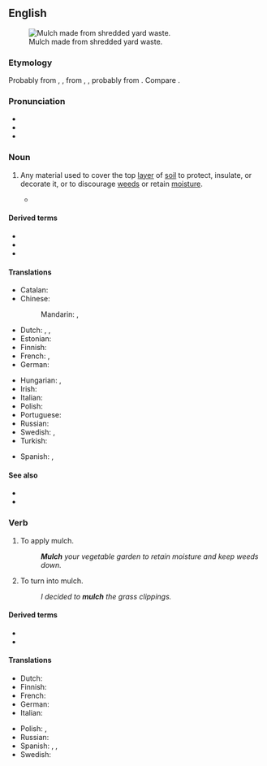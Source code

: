 {{also|Mulch}}
==English==
{{wikipedia}}
[[Image:Mulch shredded yard waste.JPG|thumb|right|Mulch made from shredded yard waste.]]

===Etymology===
Probably from {{inh|en|enm|melsche}}, {{m|enm|molsh||soft}}, from {{inh|en|ang|melsc}}, {{m|ang|milisc||mellow; mild; sweet|lit=honeyed}}, probably from {{inh|en|gem-pro|*mili||honey}}. Compare {{cog|is|milska||a honeyed beverage}}.

===Pronunciation===
* {{IPA|en|/mʌltʃ/}}
* {{audio|en|LL-Q1860 (eng)-Vealhurl-mulch.wav |Audio (UK)}}
* {{rhymes|en|ʌltʃ|s=1}}

===Noun===
{{en-noun|~}}

# {{lb|en|agriculture|horticulture}} Any material used to cover the top [[layer]] of [[soil]] to protect, insulate, or decorate it, or to discourage [[weed]]s or retain [[moisture]].
#: {{ux|en|An organic '''mulch''' is a '''mulch''' made of natural substances such as leaves or grass clippings.}}
#* {{quote-journal|en|date=2022 March 9|author=Paul Clifton|title=Network News: Salisbury crash: slippery rails caused by autumn leaves|journal=RAIL|issue=952|page=12|text=An interim report by investigators from the Rail Accident Investigation Branch found extensive evidence of crushed leaf '''mulch''' on the railhead at many sites on the approach to Salisbury Tunnel Junction.}}

====Derived terms====
* {{l|en|inorganic mulch}}
* {{l|en|mulch depth}}
* {{l|en|organic mulch}}

====Translations====
{{trans-top|shredded matter for covering the soil}}
* Catalan: {{t|ca|encoixinat|m}}
* Chinese:
*: Mandarin: {{t|cmn|有機覆蓋物|tr=yǒujīfùgàiwù}}, {{t|cmn|有机覆盖物|tr=yǒujīfùgàiwù}}
* Dutch: {{t|nl|mulch}}, {{t+|nl|muls}}, {{t|nl|bodembedekking}}
* Estonian: {{t|et|multš}}
* Finnish: {{t|fi|lehtikate}}
* French: {{t+|fr|paillis|m}}, {{t+|fr|paillage|m}}
* German: {{t+|de|Mulch|m}}
{{trans-mid}}
* Hungarian: {{t|hu|mulcs}}, {{t|hu|talajtakarás}}
* Irish: {{t|ga|móta|m}}
* Italian: {{t+|it|pacciame|m}}
* Polish: {{t+|pl|mulcz|m}}
* Portuguese: {{t+|pt|manta|f}}
* Russian: {{t+|ru|му́льча|f}}
* Swedish: {{t|sv|komposttäckning}}, {{t|sv|täckmedel|n}}
* Turkish: {{t+|tr|malç}}
{{trans-bottom}}

{{checktrans-top}}
* Spanish: {{t+check|es|capote|m}}, {{t-check|es|mantillo|m}}
{{trans-mid}}
{{trans-bottom}}

====See also====
* {{l|en|compost}}
* {{l|en|humus}}

===Verb===
{{en-verb}}

# {{lb|en|agriculture}} To apply mulch.
#: '''''Mulch''' your vegetable garden to retain moisture and keep weeds down.''
# {{lb|en|agriculture}} To turn into mulch.
#: ''I decided to '''mulch''' the grass clippings.''

====Derived terms====
* {{l|en|mulcher}}
* {{l|en|mulching mower}}

====Translations====
{{trans-top|to apply mulch}}
* Dutch: {{t|nl|mulchen}}
* Finnish: {{t|fi|[[peittää]] [[lehtikate|lehtikatteella]]}}
* French: {{t+|fr|pailler}}
* German: {{t+|de|mulchen}}
* Italian: {{t|it|pacciamare}}
{{trans-mid}}
* Polish: {{t+|pl|mulczować|impf}}, {{t+|pl|zmulczować|pf}}
* Russian: {{t+|ru|мульчи́ровать|impf|pf}}
* Spanish: {{t|es|[[cubrir]] [[con]] [[capote]]}}, {{t|es|[[cubrir]] [[con]] [[manitllo]]}}, {{t+|es|abonar}}
* Swedish: {{t+|sv|täcka}}
{{trans-bottom}}
